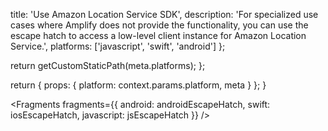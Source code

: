 
  title: 'Use Amazon Location Service SDK',
  description:
    'For specialized use cases where Amplify does not provide the functionality, you can use the escape hatch to access a low-level client instance for Amazon Location Service.',
  platforms: ['javascript', 'swift', 'android']
};

  return getCustomStaticPath(meta.platforms);
};

  return {
    props: {
      platform: context.params.platform,
      meta
    }
  };
}


<Fragments
  fragments={{
    android: androidEscapeHatch,
    swift: iosEscapeHatch,
    javascript: jsEscapeHatch
  }}
/>

